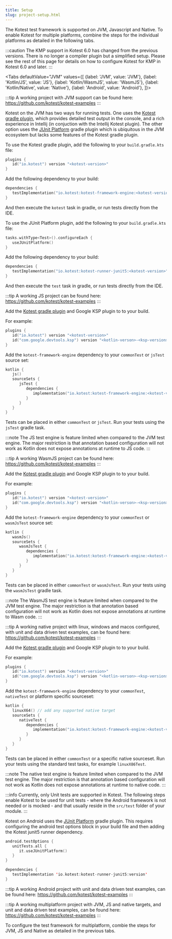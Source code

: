 ```yaml
---
title: Setup
slug: project-setup.html
---
```





The Kotest test framework is supported on JVM, Javascript and Native.
To enable Kotest for multiple platforms, combine the steps for the individual platforms as detailed in the following tabs.

:::caution
The KMP support in Kotest 6.0 has changed from the previous versions. There is no longer a compiler plugin but a simplified setup.
Please see the rest of this page for details on how to configure Kotest for KMP in Kotest 6.0 and later.
:::

<Tabs
defaultValue="JVM"
values={[
{label: 'JVM', value: 'JVM'},
{label: 'Kotlin/JS', value: 'JS'},
{label: 'Kotlin/WasmJS', value: 'WasmJS'},
{label: 'Kotlin/Native', value: 'Native'},
{label: 'Android', value: 'Android'},
]}>
<TabItem value="JVM">

:::tip
A working project with JVM support can be found here:
https://github.com/kotest/kotest-examples
:::

Kotest on the JVM has two ways for running tests. One uses the [Kotest gradle plugin](https://plugins.gradle.org/plugin/io.kotest), which provides detailed test output in the console, and a rich experience in Intellij (in conjuction with the Intellij Kotest plugin).
The other option uses the [JUnit Platform](https://junit.org/junit5/docs/current/user-guide/#running-tests-build-gradle) gradle plugin which is ubiquitous in the JVM ecosystem but lacks some features of the Kotest gradle plugin.

To use the Kotest gradle plugin, add the following to your `build.gradle.kts` file:

```kotlin
plugins {
   id("io.kotest") version "<kotest-version>"
}
```

Add the following dependency to your build:

```kotlin
dependencies {
   testImplementation("io.kotest:kotest-framework-engine:<kotest-version>")
}
```

And then execute the `kotest` task in gradle, or run tests directly from the IDE.

To use the JUnit Platform plugin, add the following to your `build.gradle.kts` file:

```kotlin
tasks.withType<Test>().configureEach {
   useJUnitPlatform()
}
```

Add the following dependency to your build:

```kotlin
dependencies {
   testImplementation("io.kotest:kotest-runner-junit5:<kotest-version>")
}
```

And then execute the `test` task in gradle, or run tests directly from the IDE.

   </TabItem>
   <TabItem value="JS">

:::tip
A working JS project can be found here: https://github.com/kotest/kotest-examples
:::

Add the [Kotest gradle plugin](https://plugins.gradle.org/plugin/io.kotest) and Google KSP plugin to to your build.

For example:

```kotlin
plugins {
   id("io.kotest") version "<kotest-version>"
   id("com.google.devtools.ksp") version "<kotlin-verson>-<ksp-version>"
}
```

Add the `kotest-framework-engine` dependency to your `commonTest` or `jsTest` source set:

```kotlin
kotlin {
   js()
   sourceSets {
      jsTest {
         dependencies {
            implementation("io.kotest:kotest-framework-engine:<kotest-version>")
         }
      }
   }
}
```

Tests can be placed in either `commonTest` or `jsTest`.
Run your tests using the `jsTest` gradle task.

:::note
The JS test engine is feature limited when compared to the JVM test engine. The major restriction is that annotation
based configuration will not work as Kotlin does not expose annotations at runtime to JS code.
:::

   </TabItem>
   <TabItem value="WasmJS">

:::tip
A working WasmJS project can be found here: https://github.com/kotest/kotest-examples
:::

Add the [Kotest gradle plugin](https://plugins.gradle.org/plugin/io.kotest) and Google KSP plugin to to your build.

For example:

```kotlin
plugins {
   id("io.kotest") version "<kotest-version>"
   id("com.google.devtools.ksp") version "<kotlin-verson>-<ksp-version>"
}
```

Add the `kotest-framework-engine` dependency to your `commonTest` or `wasmJsTest` source set:

```kotlin
kotlin {
   wasmJs()
   sourceSets {
      wasmJsTest {
         dependencies {
            implementation("io.kotest:kotest-framework-engine:<kotest-version>")
         }
      }
   }
}
```

Tests can be placed in either `commonTest` or `wasmJsTest`.
Run your tests using the `wasmJsTest` gradle task.

:::note
The WasmJS test engine is feature limited when compared to the JVM test engine. The major restriction is that annotation
based configuration will not work as Kotlin does not expose annotations at runtime to Wasm code.
:::

   </TabItem>
   <TabItem value="Native">

:::tip
A working native project with linux, windows and macos configured, with unit and data driven test examples, can be found here:
https://github.com/kotest/kotest-examples
:::

Add the [Kotest gradle plugin](https://plugins.gradle.org/plugin/io.kotest) and Google KSP plugin to to your build.

For example:

```kotlin
plugins {
   id("io.kotest") version "<kotest-version>"
   id("com.google.devtools.ksp") version "<kotlin-verson>-<ksp-version>"
}
```

Add the `kotest-framework-engine` dependency to your `commonTest`, `nativeTest` or platform specific sourceset:

```kotlin
kotlin {
   linuxX64() // add any supported native target
   sourceSets {
      nativeTest {
         dependencies {
            implementation("io.kotest:kotest-framework-engine:<kotest-version>")
         }
      }
   }
}
```

Tests can be placed in either `commonTest` or a specific native sourceset.
      Run your tests using the standard test tasks, for example `linuxX86Test`.

:::note
The native test engine is feature limited when compared to the JVM test engine. The major restriction is that annotation
based configuration will not work as Kotlin does not expose annotations at runtime to native code.
:::

   </TabItem>
   <TabItem value="Android">

:::info
Currently, only Unit tests are supported in Kotest.
The following steps enable Kotest to be used for unit tests - where the Android framework is not needed or is mocked - and that usually reside in the
`src/test` folder of your module.
:::

Kotest on Android uses the [JUnit Platform](https://junit.org/junit5/docs/current/user-guide/#running-tests-build-gradle) gradle plugin.
This requires configuring the android test options block in your build file and then adding the Kotest junit5 runner dependency.

```kotlin
android.testOptions {
   unitTests.all {
      it.useJUnitPlatform()
   }
}
```

```kotlin
dependencies {
   testImplementation 'io.kotest:kotest-runner-junit5:version'
}
```

:::tip
A working Android project with unit and data driven test examples, can be found here:
https://github.com/kotest/kotest-examples
:::


   </TabItem>
   <TabItem value="Multiplatform">

:::tip
A working multiplatform project with JVM, JS and native targets, and unit and data driven test examples, can be found here:
https://github.com/kotest/kotest-examples
:::

To configure the test framework for multiplatform, combie the steps for JVM, JS and Native as detailed in the previous tabs.

   </TabItem>
</Tabs>
